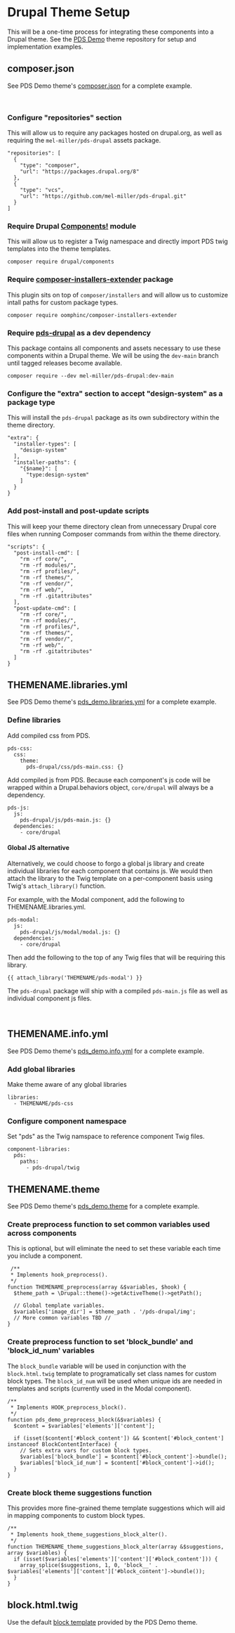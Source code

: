 <Meta title='Drupal/Setup' />

# Drupal Theme Setup

This will be a one-time process for integrating these components into a Drupal theme. See the [PDS Demo](https://github.com/mel-miller/pds_demo) theme repository for setup and implementation examples.

## composer.json

See PDS Demo theme's [composer.json](https://github.com/mel-miller/pds_demo/blob/main/composer.json) for a complete example.

<br />

### Configure "repositories" section

This will allow us to require any packages hosted on drupal.org, as well as requiring the `mel-miller/pds-drupal` assets package.

```
"repositories": [
  {
    "type": "composer",
    "url": "https://packages.drupal.org/8"
  },
  {
    "type": "vcs",
    "url": "https://github.com/mel-miller/pds-drupal.git"
  }
]
```

### Require Drupal [Components!](https://www.drupal.org/project/components) module

This will allow us to register a Twig namespace and directly import PDS twig templates into the theme templates.

```
composer require drupal/components
```

### Require [composer-installers-extender](https://packagist.org/packages/oomphinc/composer-installers-extender) package

This plugin sits on top of `composer/installers` and will allow us to customize intall paths for custom package types.

```
composer require oomphinc/composer-installers-extender
```

### Require [pds-drupal](https://github.com/mel-miller/pds-drupal) as a dev dependency

This package contains all components and assets necessary to use these components within a Drupal theme. We will be using the `dev-main` branch until tagged releases become available.

```
composer require --dev mel-miller/pds-drupal:dev-main
```

### Configure the "extra" section to accept "design-system" as a package type

This will install the `pds-drupal` package as its own subdirectory within the theme directory.

```
"extra": {
  "installer-types": [
    "design-system"
  ],
  "installer-paths": {
    "{$name}": [
      "type:design-system"
    ]
  }
}
```

### Add post-install and post-update scripts

This will keep your theme directory clean from unnecessary Drupal core files when running Composer commands from within the theme directory.

```
"scripts": {
  "post-install-cmd": [
    "rm -rf core/",
    "rm -rf modules/",
    "rm -rf profiles/",
    "rm -rf themes/",
    "rm -rf vendor/",
    "rm -rf web/",
    "rm -rf .gitattributes"
  ],
  "post-update-cmd": [
    "rm -rf core/",
    "rm -rf modules/",
    "rm -rf profiles/",
    "rm -rf themes/",
    "rm -rf vendor/",
    "rm -rf web/",
    "rm -rf .gitattributes"
  ]
}
```

## THEMENAME.libraries.yml

See PDS Demo theme's [pds_demo.libraries.yml](https://github.com/mel-miller/pds_demo/blob/main/pds_demo.libraries.yml) for a complete example.

### Define libraries

Add compiled css from PDS.

```
pds-css:
  css:
    theme:
      pds-drupal/css/pds-main.css: {}
```

Add compiled js from PDS. Because each component's js code will be wrapped within a Drupal.behaviors object, `core/drupal` will always be a dependency.

```
pds-js:
  js:
    pds-drupal/js/pds-main.js: {}
  dependencies:
    - core/drupal
```

#### Global JS alternative

Alternatively, we could choose to forgo a global js library and create individual libraries for each component that contains js. We would then attach the library to the Twig template on a per-component basis using Twig's `attach_library()` function.

For example, with the Modal component, add the following to THEMENAME.libraries.yml.

```
pds-modal:
  js:
    pds-drupal/js/modal/modal.js: {}
  dependencies:
    - core/drupal
```

Then add the following to the top of any Twig files that will be requiring this library.

```
{{ attach_library('THEMENAME/pds-modal') }}
```

The `pds-drupal` package will ship with a compiled `pds-main.js` file as well as individual component js files.

<br />

## THEMENAME.info.yml

See PDS Demo theme's [pds_demo.info.yml](https://github.com/mel-miller/pds_demo/blob/main/pds_demo.info.yml) for a complete example.

### Add global libraries

Make theme aware of any global libraries

```
libraries:
  - THEMENAME/pds-css
```

### Configure component namespace

Set "pds" as the Twig namspace to reference component Twig files.

```
component-libraries:
  pds:
    paths:
      - pds-drupal/twig
```

## THEMENAME.theme

See PDS Demo theme's [pds_demo.theme](https://github.com/mel-miller/pds_demo/blob/main/pds_demo.theme) for a complete example.

### Create preprocess function to set common variables used across components

This is optional, but will eliminate the need to set these variable each time you include a component.

```
 /**
 * Implements hook_preprocess().
 */
function THEMENAME_preprocess(array &$variables, $hook) {
  $theme_path = \Drupal::theme()->getActiveTheme()->getPath();

  // Global template variables.
  $variables['image_dir'] = $theme_path . '/pds-drupal/img';
  // More common variables TBD //
}

```

### Create preprocess function to set 'block_bundle' and 'block_id_num' variables

The `block_bundle` variable will be used in conjunction with the `block.html.twig` template to programatically set class names for custom block types. The `block_id_num` will be used when unique ids are needed in templates and scripts (currently used in the Modal component).

```
/**
 * Implements HOOK_preprocess_block().
 */
function pds_demo_preprocess_block(&$variables) {
  $content = $variables['elements']['content'];

  if (isset($content['#block_content']) && $content['#block_content'] instanceof BlockContentInterface) {
    // Sets extra vars for custom block types.
    $variables['block_bundle'] = $content['#block_content']->bundle();
    $variables['block_id_num'] = $content['#block_content']->id();
  }
}
```

### Create block theme suggestions function

This provides more fine-grained theme template suggestions which will aid in mapping components to custom block types.

```
/**
 * Implements hook_theme_suggestions_block_alter().
 */
function THEMENAME_theme_suggestions_block_alter(array &$suggestions, array $variables) {
  if (isset($variables['elements']['content']['#block_content'])) {
    array_splice($suggestions, 1, 0, 'block__' . $variables['elements']['content']['#block_content']->bundle());
  }
}
```

## block.html.twig

Use the default [block template](https://github.com/mel-miller/pds_demo/blob/main/templates/block/block.html.twig) provided by the PDS Demo theme.
